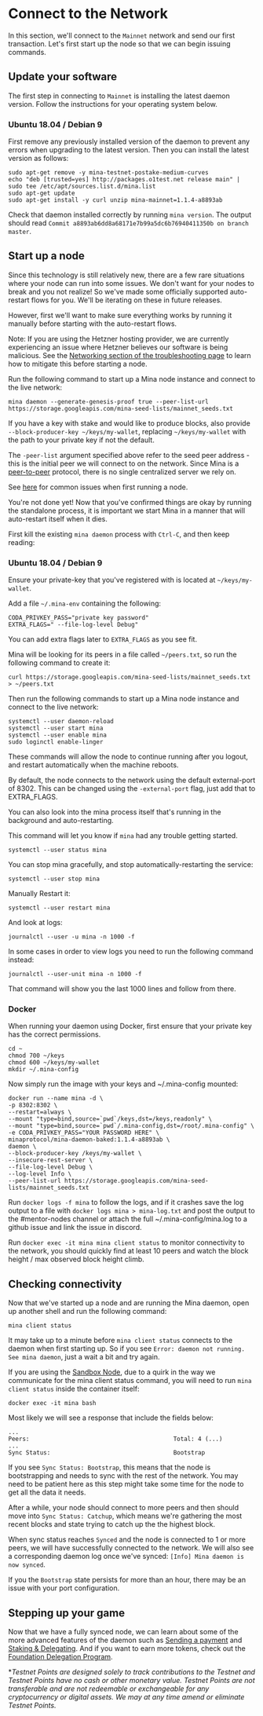 
# Connect to the Network

In this section, we'll connect to the `Mainnet` network and send our first transaction. Let's first start up the node so that we can begin issuing commands.

## Update your software

The first step in connecting to `Mainnet` is installing the latest daemon version. Follow the instructions for your operating system below.

### Ubuntu 18.04 / Debian 9

First remove any previously installed version of the daemon to prevent any errors when upgrading to the latest version. Then you can install the latest version as follows:

```
sudo apt-get remove -y mina-testnet-postake-medium-curves
echo "deb [trusted=yes] http://packages.o1test.net release main" | sudo tee /etc/apt/sources.list.d/mina.list
sudo apt-get update
sudo apt-get install -y curl unzip mina-mainnet=1.1.4-a8893ab
```

Check that daemon installed correctly by running `mina version`. The output should read `Commit a8893ab6dd8a68171e7b99a5dc6b76940411350b on branch master`.

## Start up a node

Since this technology is still relatively new, there are a few rare situations where your node can run into some issues. We don't want for your nodes to break and you not realize! So we've made some officially supported auto-restart flows for you. We'll be iterating on these in future releases.

However, first we'll want to make sure everything works by running it manually before starting with the auto-restart flows.

Note: If you are using the Hetzner hosting provider, we are currently experiencing an issue where Hetzner believes our software is being malicious. See the [Networking section of the troubleshooting page](/docs/troubleshooting#networking) to learn how to mitigate this before starting a node.

Run the following command to start up a Mina node instance and connect to the live network:

```
mina daemon --generate-genesis-proof true --peer-list-url https://storage.googleapis.com/mina-seed-lists/mainnet_seeds.txt
```

If you have a key with stake and would like to produce blocks, also provide `--block-producer-key ~/keys/my-wallet`, replacing `~/keys/my-wallet` with the path to your private key if not the default.

The `-peer-list` argument specified above refer to the seed peer address - this is the initial peer we will connect to on the network. Since Mina is a [peer-to-peer](/docs/glossary#peer-to-peer) protocol, there is no single centralized server we rely on.

See [here](/docs/troubleshooting) for common issues when first running a node.

You're not done yet! Now that you've confirmed things are okay by running the standalone process, it is important we start Mina in a manner that will auto-restart itself when it dies.

First kill the existing `mina daemon` process with `Ctrl-C`, and then keep reading:

### Ubuntu 18.04 / Debian 9

Ensure your private-key that you've registered with is located at `~/keys/my-wallet`.

Add a file `~/.mina-env` containing the following:

```
CODA_PRIVKEY_PASS="private key password"
EXTRA_FLAGS=" --file-log-level Debug"
```

You can add extra flags later to `EXTRA_FLAGS` as you see fit.

Mina will be looking for its peers in a file called `~/peers.txt`, so run the following command to create it:

```
curl https://storage.googleapis.com/mina-seed-lists/mainnet_seeds.txt > ~/peers.txt
```

Then run the following commands to start up a Mina node instance and connect to the live network:

```
systemctl --user daemon-reload
systemctl --user start mina
systemctl --user enable mina
sudo loginctl enable-linger
```

These commands will allow the node to continue running after you logout, and restart automatically when the machine reboots.

By default, the node connects to the network using the default external-port of 8302. This can be changed using the `-external-port` flag, just add that to EXTRA_FLAGS.

You can also look into the mina process itself that's running in the background and auto-restarting.

This command will let you know if `mina` had any trouble getting started.

```
systemctl --user status mina
```

You can stop mina gracefully, and stop automatically-restarting the service:

```
systemctl --user stop mina
```

Manually Restart it:

```
systemctl --user restart mina
```

And look at logs:

```
journalctl --user -u mina -n 1000 -f
```

In some cases in order to view logs you need to run the following command instead:

```
journalctl --user-unit mina -n 1000 -f
```

That command will show you the last 1000 lines and follow from there.

### Docker

When running your daemon using Docker, first ensure that your private key has the correct permissions.

```
cd ~
chmod 700 ~/keys
chmod 600 ~/keys/my-wallet
mkdir ~/.mina-config
```

Now simply run the image with your keys and ~/.mina-config mounted:

```
docker run --name mina -d \
-p 8302:8302 \
--restart=always \
--mount "type=bind,source=`pwd`/keys,dst=/keys,readonly" \
--mount "type=bind,source=`pwd`/.mina-config,dst=/root/.mina-config" \
-e CODA_PRIVKEY_PASS="YOUR PASSWORD HERE" \
minaprotocol/mina-daemon-baked:1.1.4-a8893ab \
daemon \
--block-producer-key /keys/my-wallet \
--insecure-rest-server \
--file-log-level Debug \
--log-level Info \
--peer-list-url https://storage.googleapis.com/mina-seed-lists/mainnet_seeds.txt
```

Run `docker logs -f mina` to follow the logs, and if it crashes save the log output to a file with `docker logs mina > mina-log.txt` and post the output to the #mentor-nodes channel or attach the full ~/.mina-config/mina.log to a github issue and link the issue in discord.

Run `docker exec -it mina mina client status` to monitor connectivity to the network, you should quickly find at least 10 peers and watch the block height / max observed block height climb.

## Checking connectivity

Now that we've started up a node and are running the Mina daemon, open up another shell and run the following command:

    mina client status

<Alert>

It may take up to a minute before `mina client status` connects to the daemon when first starting up. So if you see `Error: daemon not running. See mina daemon`, just a wait a bit and try again.

If you are using the [Sandbox Node](/docs/developers/sandbox-node), due to a quirk in the way we communicate for the mina client status command, you will need to run `mina client status` inside the container itself:

`docker exec -it mina bash`

</Alert>

Most likely we will see a response that include the fields below:

    ...
    Peers:                                         Total: 4 (...)
    ...
    Sync Status:                                   Bootstrap

If you see `Sync Status: Bootstrap`, this means that the node is bootstrapping and needs to sync with the rest of the network. You may need to be patient here as this step might take some time for the node to get all the data it needs.

After a while, your node should connect to more peers and then should move into `Sync Status: Catchup`, which means we're gathering the most recent blocks and state trying to catch up the the highest block.

When sync status reaches `Synced` and the node is connected to 1 or more peers, we will have successfully connected to the network. We will also see a corresponding daemon log once we've synced: `[Info] Mina daemon is now synced`.

If you the `Bootstrap` state persists for more than an hour, there may be an issue with your port configuration.


## Stepping up your game

Now that we have a fully synced node, we can learn about some of the more advanced features of the daemon such as [Sending a payment](/docs/using_mina/send_payment) and [Staking & Delegating](/docs/using_mina/staking). And if you want to earn more tokens, check out the [Foundation Delegation Program](/docs/advanced/foundation-delegation-program).

<span id="disclaimer">

\*_Testnet Points are designed solely to track contributions to the Testnet and Testnet Points have no cash or other monetary value. Testnet Points are not transferable and are not redeemable or exchangeable for any cryptocurrency or digital assets. We may at any time amend or eliminate Testnet Points._

</span>
